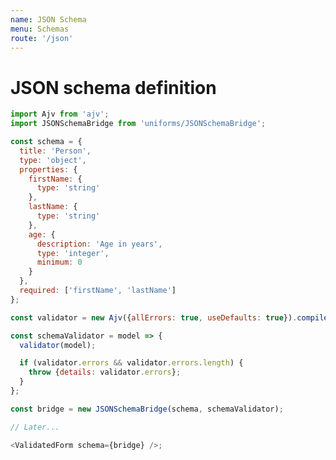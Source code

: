 ```yaml
---
name: JSON Schema
menu: Schemas
route: '/json'
---
```


# JSON schema definition

```js
import Ajv from 'ajv';
import JSONSchemaBridge from 'uniforms/JSONSchemaBridge';

const schema = {
  title: 'Person',
  type: 'object',
  properties: {
    firstName: {
      type: 'string'
    },
    lastName: {
      type: 'string'
    },
    age: {
      description: 'Age in years',
      type: 'integer',
      minimum: 0
    }
  },
  required: ['firstName', 'lastName']
};

const validator = new Ajv({allErrors: true, useDefaults: true}).compile(schema);

const schemaValidator = model => {
  validator(model);

  if (validator.errors && validator.errors.length) {
    throw {details: validator.errors};
  }
};

const bridge = new JSONSchemaBridge(schema, schemaValidator);

// Later...

<ValidatedForm schema={bridge} />;
```
